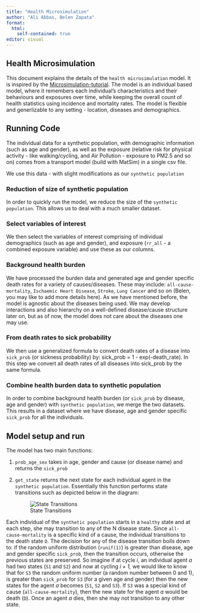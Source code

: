 ```yaml
---
title: "Health Microsimulation"
author: "Ali Abbas, Belen Zapata"
format: 
  html:
    self-contained: true
editor: visual
---
```


## Health Microsimulation

This document explains the details of the `health microsimulation` model. It is inspired by the [Microsimulation-tutorial](https://github.com/DARTH-git/Microsimulation-tutorial). The model is an individual based model, where it remembers each individual's characteristics and their behaviours and exposures over time, while keeping the overall count of health statistics using incidence and mortality rates. The model is flexible and generlizable to any setting - location, diseases and demographics.

## Running Code

The individual data for a synthetic population, with demographic information (such as age and gender), as well as the exposure (relative risk for physical activity - like walking/cycling, and Air Pollution - exposure to PM2.5 and so on) comes from a transport model (build with MatSim) in a single csv file.

We use this data - with slight modifications as our `synthetic population`

### Reduction of size of synthetic population

In order to quickly run the model, we reduce the size of the `synthetic population`. This allows us to deal with a much smaller dataset.

### Select variables of interest

We then select the variables of interest comprising of individual demographics (such as age and gender), and exposure (`rr_all` - a combined exposure variable) and use these as our columns.

### Background health burden

We have processed the burden data and generated age and gender specific death rates for a variety of causes/diseases. These may include: `all-cause-mortality`, `Ischaemic Heart Disease`, `Stroke`, `Lung Cancer` and so on (Belen, you may like to add more details here). As we have mentioned before, the model is agnostic about the diseases being used. We may develop interactions and also hierarchy on a well-defined disease/cause structure later on, but as of now, the model does not care about the diseases one may use.

### From death rates to sick probability

We then use a generalized formula to convert death rates of a disease into `sick_prob` (or sickness probability) by: sick_prob = 1 - exp(-death_rate). In this step we convert all death rates of all diseases into sick_prob by the same formula.

### Combine health burden data to synthetic population

In order to combine background health burden (or `sick_prob` by disease, age and gender) with `synthetic population`, we merge the two datasets. This results in a dataset where we have disease, age and gender specific `sick_prob` for all the individuals.

## Model setup and run

The model has two main functions:

1.  `prob_age_sex` takes in age, gender and cause (or disease name) and returns the `sick_prob`

2.  `get_state` returns the next state for each individual agent in the `synthetic population`. Essentially this function performs state transitions such as depicted below in the diagram:

    ![State Transitions](images/state_transitions.drawio.png)

Each individual of the `synthetic population` starts in a `healthy` state and at each step, she may transition to any of the N disease state. Since `all-cause-mortality` is a specific kind of a cause, the individual transitions to the death state `D`. The decision for any of the disease transition boils down to: if the random uniform distribution (`runif(1)`) is greater than disease, age and gender specific `sick_prob`, then the transition occurs, otherwise the previous states are preserved. So imagine if at cycle *i*, an individual agent *a* had two states (`S1` and `S2`) and now at cycling *i + 1,* we would like to know that for `S3` the random uniform number (a random number between 0 and 1), is greater than `sick_prob` for `S3` (for a given age and gender) then the new states for the agent *a* becomes (`S1`, `S2` and `S3`). If `S3` was a special kind of cause (`all-cause-mortality`), then the new state for the agent *a* would be death (`D`). Once an agent *a* dies, then she may not transition to any other state.